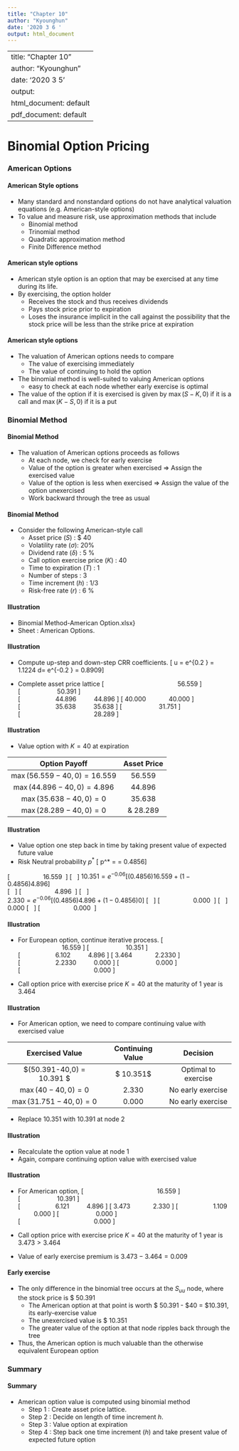 ```yaml
---
title: "Chapter 10"
author: "Kyounghun"
date: '2020 3 6 '
output: html_document
---
```

---
title: "Chapter 10"
author: "Kyounghun"
date: '2020 3 5 '
output:
  html_document: default
  pdf_document: default
---

# Binomial Option Pricing

### American Options

#### American Style options
* Many standard and nonstandard options do not have analytical valuation equations (e.g. American-style options)
* To value and measure risk, use approximation methods that include
  + Binomial method
  + Trinomial method
  + Quadratic approximation method
  + Finite Difference method


#### American style options
* American style option is an option that may be exercised at any time during its life.
* By exercising, the option holder
  + Receives the stock and thus receives dividends
  + Pays stock price prior to expiration
  + Loses the insurance implicit in the call against the possibility that the stock price will be less than the strike price at expiration


#### American style options
* The valuation of American options needs to compare
  + The value of exercising immediately 
  + The value of continuing to hold the option
* The binomial method is well-suited to valuing American options
  + easy to check at each node whether early exercise is optimal
* The value of the option if it is exercised is given by $\max(S-K,0)$ if it is a call and $\max(K-S,0)$ if it is a put

### Binomial Method

#### Binomial Method
* The valuation of American options proceeds as follows
  + At each node, we check for early exercise 
  + Value of the option is greater when exercised $\Rightarrow$ Assign the exercised value
  + Value of the option is less when exercised $\Rightarrow$ Assign the value of the option unexercised
  + Work backward through the tree as usual



#### Binomial Method
* Consider the following American-style call
  + Asset price ($S$) : \$ 40 
  + Volatility rate ($\sigma$): 20\% 
  + Dividend rate ($\delta$) : 5 \% 
  + Call option exercise price ($K$) : 40 
  + Time to expiration ($T$) : 1
  + Number of steps : 3 
  + Time increment ($h$) : 1/3 
  +  Risk-free rate ($r$) : 6 \% 


#### Illustration
* Binomial Method-American Option.xlsx}
* Sheet : American Options.



#### Illustration
* Compute up-step and down-step CRR coefficients.
\[ u = e^{0.2 \sqrt{1/3}} = 1.1224 \quad d=  e^{-0.2 \sqrt{1/3}} = 0.8909\]

* Complete asset price lattice
\[\ \ \ \ \ \ \ \ \ \ \ \ \ \ \ \  \ \ \ \ \ \ \ \ \ \ \ \ \ \ \ \ \ \ \ \ \ \ \ \ \ 56.559 \]
\[\ \ \ \ \ \ \ \ \ \ \ \ \ \ \ \ \ \ \ \ \ 50.391 \]   
\[\ \ \ \ \ \ \ \ \ \ \ \ \ \ \ \ \ \ \ \ 44.896 \ \ \ \ \ \ \ \ \ 44.896 \] 
\[ 40.000 \ \ \ \ \ \ \ \ \ \ \ \ 40.000  \] 
\[\ \ \ \ \ \ \ \ \ \ \ \ \ \ \ \ \ \ \ \ 35.638 \ \ \ \ \ \ \ \ \ 35.638 \]
\[\ \ \ \ \ \ \ \ \ \ \ \ \ \ \ \ \ \ \ \ \ 31.751 \]   
\[\ \ \ \ \ \ \ \ \ \ \ \ \ \ \ \ \ \ \ \ \ \ \ \ \ \ \ \  \ \ \ \ \ \ \ \ \ \ \ \ \ 28.289 \] 
    



#### Illustration
* Value option with $K = 40$ at expiration

|Option Payoff | Asset Price |
|:---:|:---:|
|$\max(56.559 - 40, 0) = 16.559$ | 56.559 |
|$\max(44.896 - 40, 0) = 4.896$ | 44.896 |
|$\max(35.638 - 40, 0) = 0$ | 35.638 |
|$\max(28.289 - 40, 0) = 0$ | & 28.289 |






#### Illustration
* Value option one step back in time by taking present value of expected future value
* Risk Neutral probability $p^*$
\[ p^* = \frac{e^{(0.06-0.05) (1/3)} - 0.8909}{1.1224-0.8909} = 0.4856\]


\[\ \ \ \ \ \ \ \ \ \ \ \ \ \ \ \ \ \  16.559 \ \]
\[ \swarrow \   \]
$10.351 = e^{-0.06} [(0.4856) 16.559  + (1-0.4856) 4.896]$  
\[ \nwarrow \   \]
\[\ \ \ \ \ \ \ \ \ \ \ \ \ \ \ \ \ \  4.896 \ \]
\[ \swarrow \   \]       
$2.330 = e^{-0.06} [(0.4856) 4.896  + (1-0.4856) 0]$
\[ \nwarrow \   \]
\[\ \ \ \ \ \ \ \ \ \ \ \ \ \ \ \ \ \  0.000 \ \]
\[ \swarrow \   \] 
$0.000$
\[ \nwarrow \   \]
\[\ \ \ \ \ \ \ \ \ \ \ \ \ \ \ \ \ \  0.000 \ \]



#### Illustration
* For European option, continue iterative process. 
\[\ \ \ \ \ \ \ \ \ \ \ \ \ \ \ \  \ \ \ \ \ \ \ \ \ \ \ \ \ \ \ \ \ \ \ \ \ \ \ \ \ 16.559 \]
\[\ \ \ \ \ \ \ \ \ \ \ \ \ \ \ \ \ \ \ \ \ 10.351 \]   
\[\ \ \ \ \ \ \ \ \ \ \ \ \ \ \ \ \ \ \ \ 6.102 \ \ \ \ \ \ \ \ \ 4.896 \] 
\[ 3.464 \ \ \ \ \ \ \ \ \ \ \ \ 2.2330  \] 
\[\ \ \ \ \ \ \ \ \ \ \ \ \ \ \ \ \ \ \ \ 2.2330 \ \ \ \ \ \ \ \ \ 0.000 \]
\[\ \ \ \ \ \ \ \ \ \ \ \ \ \ \ \ \ \ \ \ \ 0.000 \]   
\[\ \ \ \ \ \ \ \ \ \ \ \ \ \ \ \ \ \ \ \ \ \ \ \ \ \ \ \  \ \ \ \ \ \ \ \ \ \ \ \ \ 0.000 \] 

* Call option price with exercise price $K=40$ at the maturity of 1 year is $3.464$


#### Illustration
* For American option, we need to compare continuing value with exercised value 


|Exercised Value | Continuing Value | Decision |
|:---:|:---:|:---:|
|$\max(50.391-40,0) = 10.391 $ | $ 10.351$ |  Optimal to exercise|
|$\max(40-40,0) = 0$ | $2.330$ |  No early exercise|
|$\max(31.751-40,0) = 0$ | $0.000$ | No early exercise|


* Replace $10.351$ with $10.391$ at node 2


#### Illustration
* Recalculate the option value at node 1
\begin{eqnarray*}
6.121 & = &  e^{-0.06} [ (0.4856) 10.391  + (1-0.4856) 2.330 ]\\
1.109 & = &  e^{-0.06} [ (0.4856) 2.330  + (1-0.4856) 0.000 ]\\
\end{eqnarray*}
* Again, compare continuing option value with exercised value
\begin{eqnarray*}
6.121 & > & 4.896 = \max(44.896-40,0)  : \text{No early exercise}\\
1.109 & > & 0.000 = \max(35.638-40,0)  : \text{No early exercise}
\end{eqnarray*}


#### Illustration
* For American option, 
\[\ \ \ \ \ \ \ \ \ \ \ \ \ \ \ \  \ \ \ \ \ \ \ \ \ \ \ \ \ \ \ \ \ \ \ \ \ \ \ \ \ 16.559 \]
\[\ \ \ \ \ \ \ \ \ \ \ \ \ \ \ \ \ \ \ \ \ 10.391 \]   
\[\ \ \ \ \ \ \ \ \ \ \ \ \ \ \ \ \ \ \ \ 6.121 \ \ \ \ \ \ \ \ \ 4.896 \] 
\[ 3.473 \ \ \ \ \ \ \ \ \ \ \ \ 2.330  \] 
\[\ \ \ \ \ \ \ \ \ \ \ \ \ \ \ \ \ \ \ \ 1.109 \ \ \ \ \ \ \ \ \ 0.000 \]
\[\ \ \ \ \ \ \ \ \ \ \ \ \ \ \ \ \ \ \ \ \ 0.000 \]   
\[\ \ \ \ \ \ \ \ \ \ \ \ \ \ \ \ \ \ \ \ \ \ \ \ \ \ \ \  \ \ \ \ \ \ \ \ \ \ \ \ \ 0.000 \] 

* Call option price with exercise price $K=40$ at the maturity of 1 year is $3.473 > 3.464$
* Value of early exercise premium is $3.473 - 3.464 = 0.009$


#### Early exercise
* The only difference in the binomial tree occurs at the $S_{uu}$ node, where the stock price is \$ 50.391
  + The American option at that point is worth \$ 50.391 - \$40 = \$10.391, its early-exercise value
  + The unexercised value is \$ 10.351
  + The greater value of the option at that node ripples back through the tree
* Thus, the American option is much valuable than the otherwise equivalent European option

### Summary

#### Summary
* American option value is computed using binomial method
  + Step 1 : Create asset price lattice.
  + Step 2 : Decide on length of time increment $h$. 
  + Step 3 : Value option at expiration 
  + Step 4 : Step back one time increment ($h$) and take present value of expected future option 
